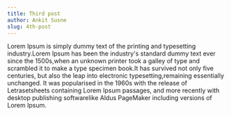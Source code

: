 ```yaml
---
title: Third post
author: Ankit Susne
slug: 4th-post
---
```


Lorem Ipsum is simply dummy text of the printing and typesetting industry.Lorem Ipsum has been the industry's standard dummy text ever since the 1500s,when an unknown printer took a galley of type and scrambled it to make a type specimen book.It has survived not only five centuries, but also the leap into electronic typesetting,remaining essentially unchanged. It was popularised in the 1960s with the release of Letrasetsheets containing Lorem Ipsum passages, and more recently with desktop publishing softwarelike Aldus PageMaker including versions of Lorem Ipsum.
